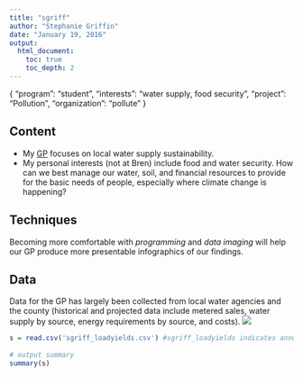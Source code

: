 ```yaml
---
title: "sgriff"
author: "Stephanie Griffin"
date: "January 19, 2016"
output:
  html_document:
    toc: true
    toc_depth: 2
---
```

{
  "program": "student",
  "interests": "water supply, food security",
  "project": "Pollution",
  "organization": "pollute" 
}  

## **Content**
        
  + My [GP](www2.bren.ucsb.edu/~sbwater) focuses on local water supply sustainability. 
  + My personal interests (not at Bren) include food and water security. How can we best manage our water, soil, and financial resources to provide for the basic needs of people, especially where climate change is happening?  
        
## **Techniques**
        
Becoming more comfortable with *programming* and *data imaging* will help our GP produce more presentable infographics of our findings.  
        
## **Data**
        
Data for the GP has largely been collected from local water agencies and the county (historical and projected data include metered sales, water supply by source, energy requirements by source, and costs). 
![](images/cool_idea.png)  


```r

s = read.csv('sgriff_loadyields.csv') #sgriff_loadyields indicates annual N & P flux in states' waters (in kg/yr/km^2)
      
# output summary
summary(s)
```